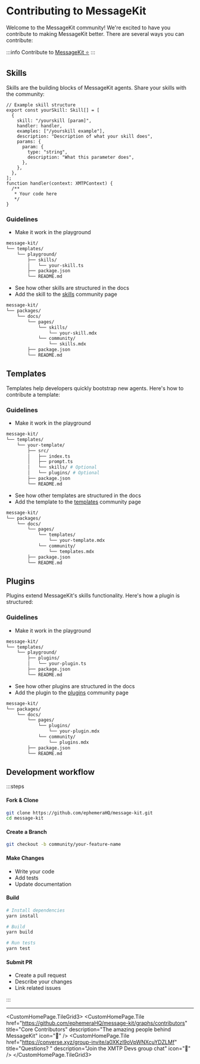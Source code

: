 
# Contributing to MessageKit

Welcome to the MessageKit community! We're excited to have you contribute to making MessageKit better. There are several ways you can contribute:

:::info
Contribute to [MessageKit ⭐️](https://github.com/ephemeraHQ/message-kit)
:::

## Skills

Skills are the building blocks of MessageKit agents. Share your skills with the community:

```tsx
// Example skill structure
export const yourSkill: Skill[] = [
  {
    skill: "/yourskill [param]",
    handler: handler,
    examples: ["/yourskill example"],
    description: "Description of what your skill does",
    params: {
      param: {
        type: "string",
        description: "What this parameter does",
      },
    },
  },
];
function handler(context: XMTPContext) {
  /**
   * Your code here
   */
}
```

### Guidelines

- Make it work in the playground

```bash
message-kit/
└── templates/
    └── playground/
        ├── skills/
        │   └── your-skill.ts
        ├── package.json
        └── README.md
```

- See how other skills are structured in the docs
- Add the skill to the [skills](https://github.com/ephemeraHQ/message-kit/blob/community/packages/docs/pages/community/skills.mdx) community page

```bash
message-kit/
└── packages/
    └── docs/
        └── pages/
            └── skills/
                └── your-skill.mdx
            └── community/
                └── skills.mdx
        ├── package.json
        └── README.md
```

## Templates

Templates help developers quickly bootstrap new agents. Here's how to contribute a template:

### Guidelines

- Make it work in the playground

```bash
message-kit/
└── templates/
    └── your-template/
        ├── src/
        │   ├── index.ts
        │   ├── prompt.ts
        │   └── skills/ # Optional
        │   └── plugins/ # Optional
        ├── package.json
        └── README.md
```

- See how other templates are structured in the docs
- Add the template to the [templates](https://github.com/ephemeraHQ/message-kit/blob/community/packages/docs/pages/community/templates.mdx) community page

```bash
message-kit/
└── packages/
    └── docs/
        └── pages/
            └── templates/
                └── your-template.mdx
            └── community/
                └── templates.mdx
        ├── package.json
        └── README.md
```

## Plugins

Plugins extend MessageKit's skills functionality. Here's how a plugin is structured:

### Guidelines

- Make it work in the playground

```bash
message-kit/
└── templates/
    └── playground/
        ├── plugins/
        │   └── your-plugin.ts
        ├── package.json
        └── README.md
```

- See how other plugins are structured in the docs
- Add the plugin to the [plugins](https://github.com/ephemeraHQ/message-kit/blob/community/packages/docs/pages/community/plugins.mdx) community page

```bash
message-kit/
└── packages/
    └── docs/
        └── pages/
            └── plugins/
                └── your-plugin.mdx
            └── community/
                └── plugins.mdx
        ├── package.json
        └── README.md
```

## Development workflow

:::steps

#### Fork & Clone

```bash
git clone https://github.com/ephemeraHQ/message-kit.git
cd message-kit
```

#### Create a Branch

```bash
git checkout -b community/your-feature-name
```

#### Make Changes

- Write your code
- Add tests
- Update documentation

#### Build

```bash
# Install dependencies
yarn install

# Build
yarn build

# Run tests
yarn test
```

#### Submit PR

- Create a pull request
- Describe your changes
- Link related issues

:::

---

<CustomHomePage.TileGrid3>
  <CustomHomePage.Tile
    href="https://github.com/ephemeraHQ/message-kit/graphs/contributors"
    title="Core Contributors"
    description="The amazing people behind MessageKit"
    icon="👥"
  />
  <CustomHomePage.Tile
    href="https://converse.xyz/group-invite/a0XKzl9oVpWNXcuYDZLMf"
    title="Questions? "
    description="Join the XMTP Devs group chat"
    icon="💬"
  />
</CustomHomePage.TileGrid3>
